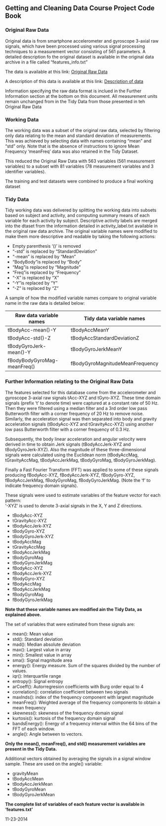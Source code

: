 ## Getting and Cleaning Data Course Project Code Book

### Original Raw Data
Original data is from smartphone accelerometer and gyroscope 3-axial raw signals, which have been processed using various signal processing techniques to a measurement vector consisting of 561 parameters. A detailed description fo the original dataset is available in the original data archive in a file called "features_info.txt" 

The data is available at this link:
[Original Raw Data](https://d396qusza40orc.cloudfront.net/getdata%2Fprojectfiles%2FUCI%20HAR%20Dataset.zip)

A description of this data is available at this link:
[Description of data](http://archive.ics.uci.edu/ml/datasets/Human+Activity+Recognition+Using+Smartphones)

Information specifying the raw data format is inclued in the Further Information section at the bottom on this document.  All measurement units remain unchanged from in the Tidy Data from those presented in teh Original Raw Data

### Working Data
The working data was a subset of the original raw data, selected by filtering only data relating to the mean and standard deviation of measurements.  This was achieved by selecting data with names containing "mean" and "std" only.  Note that is the absence of instructions to ignore Mean Frequency 'meanFreq' data was also retained in the Tidy Dataset.  

This reduced the Original Raw Data with 563 variables (561 measurement variables) to a subset with 81 variables (78 measurement variables and 3 identifier variables).  

The training and test datasets were combined to produce a final working dataset

### Tidy Data
Tidy working data was delivered by splitting the working data into subsets based on subject and activity, and computing summary means of each variable for each activity by subject. Descriptive activity labels are merged into the dtaset from the information detailed in activity_label.txt available in the original raw data archive. The original variable names were modified to make them more descriptive and readable by taking the following actions:

* Empty parenthesis '()' is removed 
* "-std" is replaced by "StandardDeviation"
* "-mean" is replaced by "Mean"
* "BodyBody"is replaced by "Body"
* "Mag"is replaced by "Magnitude"
* "Freq"is replaced by "Frequency"
* "-X" is replaced by "X"
* "-Y"is replaced by "Y"
* "-Z" is replaced by "Z"


A sample of how the modified variable names compare to original variable name in the raw data is detailed below:

Raw data variable names | Tidy data variable names
---------|----------
tBodyAcc-mean()-Y | tBodyAccMeanY
tBodyAcc-std()-Z | tBodyAccStandardDeviationZ
tBodyGyroJerk-mean()-Y | tBodyGyroJerkMeanY
fBodyBodyGyroMag-meanFreq() | fBodyGyroMagnitudeMeanFrequency

### Further Information relating to the Original Raw Data
The features selected for this database come from the accelerometer and gyroscope 3-axial raw signals tAcc-XYZ and tGyro-XYZ. These time domain signals (prefix 't' to denote time) were captured at a constant rate of 50 Hz. Then they were filtered using a median filter and a 3rd order low pass Butterworth filter with a corner frequency of 20 Hz to remove noise. Similarly, the acceleration signal was then separated into body and gravity acceleration signals (tBodyAcc-XYZ and tGravityAcc-XYZ) using another low pass Butterworth filter with a corner frequency of 0.3 Hz. 

Subsequently, the body linear acceleration and angular velocity were derived in time to obtain Jerk signals (tBodyAccJerk-XYZ and tBodyGyroJerk-XYZ). Also the magnitude of these three-dimensional signals were calculated using the Euclidean norm (tBodyAccMag, tGravityAccMag, tBodyAccJerkMag, tBodyGyroMag, tBodyGyroJerkMag). 

Finally a Fast Fourier Transform (FFT) was applied to some of these signals producing fBodyAcc-XYZ, fBodyAccJerk-XYZ, fBodyGyro-XYZ, fBodyAccJerkMag, fBodyGyroMag, fBodyGyroJerkMag. (Note the 'f' to indicate frequency domain signals). 

These signals were used to estimate variables of the feature vector for each pattern:  
'-XYZ' is used to denote 3-axial signals in the X, Y and Z directions.

* tBodyAcc-XYZ
* tGravityAcc-XYZ
* tBodyAccJerk-XYZ
* tBodyGyro-XYZ
* tBodyGyroJerk-XYZ
* tBodyAccMag
* tGravityAccMag
* tBodyAccJerkMag
* tBodyGyroMag
* tBodyGyroJerkMag
* fBodyAcc-XYZ
* fBodyAccJerk-XYZ
* fBodyGyro-XYZ
* fBodyAccMag
* fBodyAccJerkMag
* fBodyGyroMag
* fBodyGyroJerkMag

**Note that these variable names are modified ain the Tidy Data, as explained above.**

The set of variables that were estimated from these signals are: 

* mean(): Mean value
* std(): Standard deviation
* mad(): Median absolute deviation 
* max(): Largest value in array
* min(): Smallest value in array
* sma(): Signal magnitude area
* energy(): Energy measure. Sum of the squares divided by the number of values. 
* iqr(): Interquartile range 
* entropy(): Signal entropy
* arCoeff(): Autorregresion coefficients with Burg order equal to 4
* correlation(): correlation coefficient between two signals
* maxInds(): index of the frequency component with largest magnitude
* meanFreq(): Weighted average of the frequency components to obtain a mean frequency
* skewness(): skewness of the frequency domain signal 
* kurtosis(): kurtosis of the frequency domain signal 
* bandsEnergy(): Energy of a frequency interval within the 64 bins of the FFT of each window.
* angle(): Angle between to vectors.

**Only the mean(), meanFreq(), and std() measurement variables are present in the Tidy Data.**

Additional vectors obtained by averaging the signals in a signal window sample. These are used on the angle() variable:

* gravityMean
* tBodyAccMean
* tBodyAccJerkMean
* tBodyGyroMean
* tBodyGyroJerkMean

**The complete list of variables of each feature vector is available in 'features.txt'**

11-23-2014
